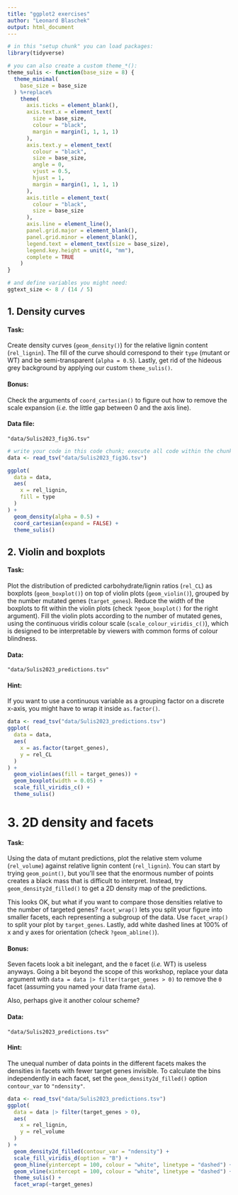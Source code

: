 ```yaml
---
title: "ggplot2 exercises"
author: "Leonard Blaschek"
output: html_document
---
```


```r
# in this "setup chunk" you can load packages:
library(tidyverse)

# you can also create a custom theme_*():
theme_sulis <- function(base_size = 8) {
  theme_minimal(
    base_size = base_size
  ) %+replace%
    theme(
      axis.ticks = element_blank(),
      axis.text.x = element_text(
        size = base_size,
        colour = "black",
        margin = margin(1, 1, 1, 1)
      ),
      axis.text.y = element_text(
        colour = "black",
        size = base_size,
        angle = 0,
        vjust = 0.5,
        hjust = 1,
        margin = margin(1, 1, 1, 1)
      ),
      axis.title = element_text(
        colour = "black",
        size = base_size
      ),
      axis.line = element_line(),
      panel.grid.major = element_blank(),
      panel.grid.minor = element_blank(),
      legend.text = element_text(size = base_size),
      legend.key.height = unit(4, "mm"),
      complete = TRUE
    )
}

# and define variables you might need:
ggtext_size <- 8 / (14 / 5)
```

## 1. Density curves

#### Task: 
Create density curves (`geom_density()`) for the relative lignin content (`rel_lignin`).
The fill of the curve should correspond to their `type` (mutant or WT) and be semi-transparent (`alpha = 0.5`). 
Lastly, get rid of the hideous grey background by applying our custom `theme_sulis()`. 

#### Bonus: 
Check the arguments of `coord_cartesian()` to figure out how to remove the scale expansion (*i.e.* the little gap between 0 and the axis line).

#### Data file: 
`"data/Sulis2023_fig3G.tsv"`

```r
# write your code in this code chunk; execute all code within the chunk your cursor is in with ctrl+shift+enter
data <- read_tsv("data/Sulis2023_fig3G.tsv")

ggplot(
  data = data,
  aes(
    x = rel_lignin,
    fill = type
  )
) +
  geom_density(alpha = 0.5) +
  coord_cartesian(expand = FALSE) +
  theme_sulis()
```

## 2. Violin and boxplots

#### Task: 
Plot the distribution of predicted carbohydrate/lignin ratios (`rel_CL`) as boxplots (`geom_boxplot()`) on top of violin plots (`geom_violin()`), grouped by the number mutated genes (`target_genes`).
Reduce the width of the boxplots to fit within the violin plots (check `?geom_boxplot()` for the right argument).
Fill the violin plots according to the number of mutated genes, using the continuous viridis colour scale (`scale_colour_viridis_c()`), which is designed to be interpretable by viewers with common forms of colour blindness.

#### Data: 
`"data/Sulis2023_predictions.tsv"`

#### Hint: 
If you want to use a continuous variable as a grouping factor on a discrete x-axis, you might have to wrap it inside `as.factor()`.

```r
data <- read_tsv("data/Sulis2023_predictions.tsv")
ggplot(
  data = data,
  aes(
    x = as.factor(target_genes),
    y = rel_CL
  )
) +
  geom_violin(aes(fill = target_genes)) +
  geom_boxplot(width = 0.05) +
  scale_fill_viridis_c() +
  theme_sulis()
```

# 3. 2D density and facets

#### Task: 
Using the data of mutant predictions, plot the relative stem volume (`rel_volume`) against relative lignin content (`rel_lignin`).
You can start by trying `geom_point()`, but you'll see that the enormous number of points creates a black mass that is difficult to interpret.
Instead, try `geom_density2d_filled()` to get a 2D density map of the predictions.

This looks OK, but what if you want to compare those densities relative to the number of targeted genes?
`facet_wrap()` lets you split your figure into smaller facets, each representing a subgroup of the data.
Use `facet_wrap()` to split your plot by `target_genes`.
Lastly, add white dashed lines at 100% of x and y axes for orientation (check `?geom_abline()`).

#### Bonus:
Seven facets look a bit inelegant, and the `0` facet (*i.e.* WT) is useless anyways.
Going a bit beyond the scope of this workshop, replace your data argument with
`data = data |> filter(target_genes > 0)` to remove the `0` facet (assuming you named your data frame `data`).

Also, perhaps give it another colour scheme?

#### Data: 
`"data/Sulis2023_predictions.tsv"`

#### Hint: 
The unequal number of data points in the different facets makes the densities in facets with fewer target genes invisible.
To calculate the bins independently in each facet, set the `geom_density2d_filled()` option `contour_var` to `"ndensity"`.

```r
data <- read_tsv("data/Sulis2023_predictions.tsv")
ggplot(
  data = data |> filter(target_genes > 0),
  aes(
    x = rel_lignin,
    y = rel_volume
  )
) +
  geom_density2d_filled(contour_var = "ndensity") +
  scale_fill_viridis_d(option = "B") +
  geom_hline(yintercept = 100, colour = "white", linetype = "dashed") +
  geom_vline(xintercept = 100, colour = "white", linetype = "dashed") +
  theme_sulis() +
  facet_wrap(~target_genes)
```
